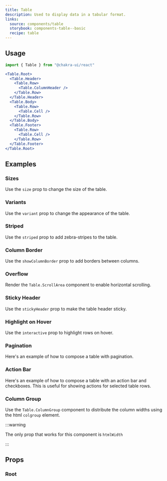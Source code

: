 ```yaml
---
title: Table
description: Used to display data in a tabular format.
links:
  source: components/table
  storybook: components-table--basic
  recipe: table
---
```


<ExampleTabs name="table-basic" />

## Usage

```jsx
import { Table } from "@chakra-ui/react"
```

```jsx
<Table.Root>
  <Table.Header>
    <Table.Row>
      <Table.ColumnHeader />
    </Table.Row>
  </Table.Header>
  <Table.Body>
    <Table.Row>
      <Table.Cell />
    </Table.Row>
  </Table.Body>
  <Table.Footer>
    <Table.Row>
      <Table.Cell />
    </Table.Row>
  </Table.Footer>
</Table.Root>
```

## Examples

### Sizes

Use the `size` prop to change the size of the table.

<ExampleTabs name="table-with-sizes" />

### Variants

Use the `variant` prop to change the appearance of the table.

<ExampleTabs name="table-with-variants" />

### Striped

Use the `striped` prop to add zebra-stripes to the table.

<ExampleTabs name="table-with-striped" />

### Column Border

Use the `showColumnBorder` prop to add borders between columns.

<ExampleTabs name="table-with-column-border" />

### Overflow

Render the `Table.ScrollArea` component to enable horizontal scrolling.

<ExampleTabs name="table-with-overflow" />

### Sticky Header

Use the `stickyHeader` prop to make the table header sticky.

<ExampleTabs name="table-with-sticky-header" />

### Highlight on Hover

Use the `interactive` prop to highlight rows on hover.

<ExampleTabs name="table-with-interactive" />

### Pagination

Here's an example of how to compose a table with pagination.

<ExampleTabs name="table-with-pagination" />

### Action Bar

Here's an example of how to compose a table with an action bar and checkboxes.
This is useful for showing actions for selected table rows.

<ExampleTabs name="table-with-selection-action-bar" />

### Column Group

Use the `Table.ColumnGroup` component to distribute the column widths using the
html `colgroup` element.

:::warning

The only prop that works for this component is `htmlWidth`

:::

<ExampleTabs name="table-with-column-group" />

## Props

### Root

<PropTable component="Table" part="Root" />
